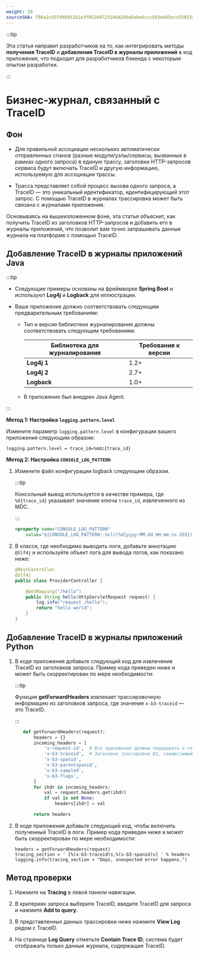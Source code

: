 ```yaml
---
weight: 20
sourceSHA: f86a2c65fd9b031b1e3f85204723146d2d9a0a8e4ccc5b3e6d5ecc55853af9f1
---
```


:::tip

Эта статья направит разработчиков на то, как интегрировать методы **получения TraceID** и **добавления TraceID в журналы приложений** в код приложения, что подходит для разработчиков бэкенда с некоторым опытом разработки.

:::

# Бизнес-журнал, связанный с TraceID

## Фон

- Для правильной ассоциации нескольких автоматически отправленных спанов (разные модули/узлы/сервисы, вызванные в рамках одного запроса) в единую трассу, заголовки HTTP-запросов сервиса будут включать TraceID и другую информацию, используемую для ассоциации трассы.

- Трасса представляет собой процесс вызова одного запроса, а TraceID — это уникальный идентификатор, идентифицирующий этот запрос. С помощью TraceID в журналах трассировка может быть связана с журналами приложения.

Основываясь на вышеизложенном фоне, эта статья объяснит, как получить TraceID из заголовков HTTP-запросов и добавить его в журналы приложений, что позволит вам точно запрашивать данные журнала на платформе с помощью TraceID.

## Добавление TraceID в журналы приложений Java

:::tip

- Следующие примеры основаны на фреймворке **Spring Boot** и используют **Log4j** и **Logback** для иллюстрации.

- Ваше приложение должно соответствовать следующим предварительным требованиям:

  - Тип и версия библиотеки журналирования должны соответствовать следующим требованиям:

    | Библиотека для журналирования | Требования к версии |
    | ------------------------------ | ------------------- |
    | **Log4j 1**                   | 1.2+                |
    | **Log4j 2**                   | 2.7+                |
    | **Logback**                   | 1.0+                |

  - В приложение был внедрен Java Agent.

:::

**Метод 1: Настройка `logging.pattern.level`**

Измените параметр `logging.pattern.level` в конфигурации вашего приложения следующим образом:

```
logging.pattern.level = trace_id=%mdc{trace_id}
```

**Метод 2: Настройка `CONSOLE_LOG_PATTERN`**

1. Измените файл конфигурации logback следующим образом.

   :::tip

   Консольный вывод используется в качестве примера, где `%X{trace_id}` указывает значение ключа `trace_id`, извлеченного из MDC.

   :::

   ```xml
   <property name="CONSOLE_LOG_PATTERN"
       value="${CONSOLE_LOG_PATTERN:-%clr(%d{yyyy-MM-dd HH:mm:ss.SSS}){faint} [trace_id=%X{trace_id}] %clr(${LOG_LEVEL_PATTERN:-%5p}) %clr(${PID:- }){magenta} %clr(---){faint} %clr([%15.15t]){faint} %clr(%-40.40logger{39}){cyan} %clr(:){faint} %m%n${LOG_EXCEPTION_CONVERSION_WORD:-%wEx}}"/>
   ```

2. В классе, где необходимо выводить логи, добавьте аннотацию `@Slf4j` и используйте объект лога для вывода логов, как показано ниже:

   ```java
   @RestController
   @Slf4j
   public class ProviderController {

       @GetMapping("/hello")
       public String hello(HttpServletRequest request) {
           log.info("request /hello");
           return "hello world";
       }
   }
   ```

## Добавление TraceID в журналы приложений Python

1. В коде приложения добавьте следующий код для извлечения TraceID из заголовков запроса. Пример кода приведен ниже и может быть скорректирован по мере необходимости:

   :::tip

   Функция **getForwardHeaders** извлекает трассировочную информацию из заголовков запроса, где значение `x-b3-traceid` — это TraceID.

   :::

   ```python
      def getForwardHeaders(request):
          headers = {}
          incoming_headers = [
              'x-request-id',  # Все приложения должны передавать x-request-id для журналов доступа и согласованных решений по трассировке/выборке журналов
              'x-b3-traceid',  # Заголовок трассировки B3, совместимый с конфигурациями Zipkin, OpenCensusAgent и Stackdriver
              'x-b3-spanid',
              'x-b3-parentspanid',
              'x-b3-sampled',
              'x-b3-flags',
          ]
          for ihdr in incoming_headers:
              val = request.headers.get(ihdr)
              if val is not None:
                  headers[ihdr] = val

          return headers
   ```

2. В коде приложения добавьте следующий код, чтобы включить полученный TraceID в логи. Пример кода приведен ниже и может быть скорректирован по мере необходимости:

   ```
   headers = getForwardHeaders(request)
   tracing_section = ' [%(x-b3-traceid)s,%(x-b3-spanid)s] ' % headers
   logging.info(tracing_section + "Oops, unexpected error happens.")
   ```

## Метод проверки

1. Нажмите на **Tracing** в левой панели навигации.

2. В критериях запроса выберите TraceID, введите TraceID для запроса и нажмите **Add to query**.

3. В представленных данных трассировки ниже нажмите **View Log** рядом с TraceID.

4. На странице **Log Query** отметьте **Contain Trace ID**; система будет отображать только данные журнала, содержащие TraceID.
